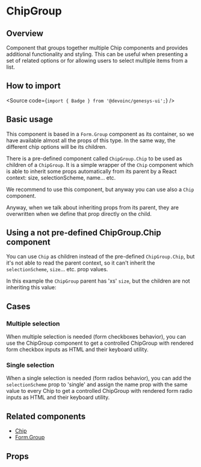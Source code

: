

<Meta of={Stories} />

# ChipGroup

## Overview

Component that groups together multiple Chip components and provides additional
functionality and styling.
This can be useful when presenting a set of related options or for allowing
users to select multiple items from a list.

## How to import

<Source code={`import { Badge } from '@devoinc/genesys-ui';`} />

## Basic usage

This component is based in a `Form.Group` component as its container, so we have
available almost all the props of this type. In the same way, the different chip
options will be its children.

There is a pre-defined component called `ChipGroup.Chip` to be used as children
of a `ChipGroup`.
It is a simple wrapper of the `Chip` component which is able to inherit some
props automatically from its parent by a React context: size, selectionScheme,
name... etc.

<Canvas of={Stories.Base} />

We recommend to use this component, but anyway you can use also a `Chip`
component.

Anyway, when we talk about inheriting props from its parent, they are
overwritten when we define that prop directly on the child.

## Using a not pre-defined ChipGroup.Chip component

You can use `Chip` as children instead of the pre-defined `ChipGroup.Chip`,
but it's not able to read the parent context, so it can't inherit the
`selectionScheme`, `size`... etc. prop values.

In this example the `ChipGroup` parent has 'xs' `size`, but the children are not
inheriting this value:

<Canvas of={Stories.UseOfChip} />

## Cases

### Multiple selection

When multiple selection is needed (form checkboxes behavior), you can use the
ChipGroup component to get a controlled ChipGroup with rendered form checkbox
inputs as HTML and their keyboard utility.

<Canvas of={Stories.MultipleSelection} />

### Single selection

When a single selection is needed (form radios behavior), you can add the
`selectionScheme` prop to 'single' and assign the name prop with the same value
to every Chip to get a controlled ChipGroup with rendered form radio inputs as
HTML and their keyboard utility.

<Canvas of={Stories.SingleSelection} />

## Related components

- [Chip](?path=/docs/components-core-form-chip--docs)
- [Form.Group](?path=/docs/components-core-form-form--docs)

## Props

<ArgTypes of={Stories} />
